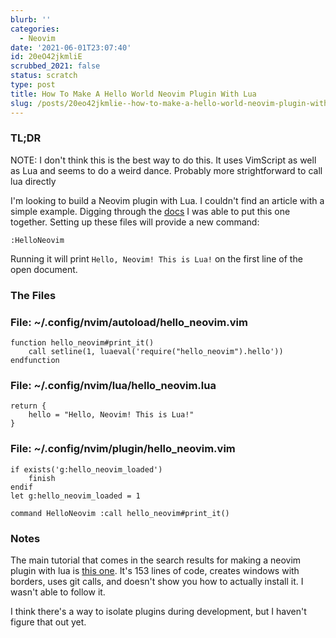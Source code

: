 ```yaml
---
blurb: ''
categories:
  - Neovim
date: '2021-06-01T23:07:40'
id: 20eO42jkmliE
scrubbed_2021: false
status: scratch
type: post
title: How To Make A Hello World Neovim Plugin With Lua
slug: /posts/20eo42jkmlie--how-to-make-a-hello-world-neovim-plugin-with-lua
---
```


### TL;DR

NOTE: I don't think this is the best way to do this. It uses VimScript as well as Lua and seems to do a weird dance. Probably more strightforward to call lua directly

I'm looking to build a Neovim plugin with Lua. I couldn't find an article with a simple example. Digging through the [docs](https://neovim.io/doc/user/lua.html#lua-require-example) I was able to put this one together. Setting up these files will provide a new command:

```shell
:HelloNeovim
```

Running it will print `Hello, Neovim! This is Lua!` on the first line of the open document.


### The Files

### File: ~/.config/nvim/autoload/hello_neovim.vim


    function hello_neovim#print_it()
    	call setline(1, luaeval('require("hello_neovim").hello'))
    endfunction



### File: ~/.config/nvim/lua/hello_neovim.lua


    return {
    	hello = "Hello, Neovim! This is Lua!"
    }



### File: ~/.config/nvim/plugin/hello_neovim.vim


    if exists('g:hello_neovim_loaded')
    	finish
    endif
    let g:hello_neovim_loaded = 1
    
    command HelloNeovim :call hello_neovim#print_it()



### Notes


The main tutorial that comes in the search results for making a neovim plugin with lua is [this one](https://www.2n.pl/blog/how-to-write-neovim-plugins-in-lua). It's 153 lines of code, creates windows with borders, uses git calls, and doesn't show you how to actually install it. I wasn't able to follow it. 



I think there's a way to isolate plugins during development, but I haven't figure that out yet.
